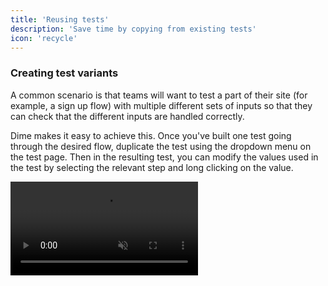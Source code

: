 ```yaml
---
title: 'Reusing tests'
description: 'Save time by copying from existing tests'
icon: 'recycle'
---
```


### Creating test variants

A common scenario is that teams will want to test a part of their site 
(for example, a sign up flow) with multiple different sets of inputs
so that they can check that the different inputs are handled correctly.

Dime makes it easy to achieve this. Once you've built one test going through
the desired flow, duplicate the test using the dropdown menu on the test
page. Then in the resulting test, you can modify the values used in the test by
selecting the relevant step and long clicking on the value.

<Frame>
    <video
        autoPlay
        muted
        loop
        playsInline
        src="https://firebasestorage.googleapis.com/v0/b/dime-ac49e.appspot.com/o/docs%2Fvariant.mp4?alt=media"
    />
</Frame>

<br />

### Using test segments

Sometimes you'll want more fine-grained control over which parts of a test
to use. For example, you might want to build a test that starts the same
as an existing one, but branches in a different direction.

In this case, you can duplicate the test as described above, and then
[delete the steps](/building/editing#deleting-steps) after the point where the
tests diverge. Control click the final step in the test, then select
"Insert below" and "Build new steps". You'll enter into the builder,
and steps will be added to the end of the test.

<Frame>
    <video
        autoPlay
        muted
        loop
        playsInline
        src="https://firebasestorage.googleapis.com/v0/b/dime-ac49e.appspot.com/o/docs%2Fsegment.mp4?alt=media"
    />
</Frame>

<br />

### Fragments

For even more ability to reuse chunks of tests, you can save arbitrary
test segments as **fragments**, which can be inserted into a test at
any time.

<Frame>
    <video
        autoPlay
        muted
        loop
        playsInline
        src="https://firebasestorage.googleapis.com/v0/b/dime-ac49e.appspot.com/o/docs%2Ffragment.mp4?alt=media"
    />
</Frame>

<br />

This is a newer feature, so reach out to the team for guidance
on best usage.
